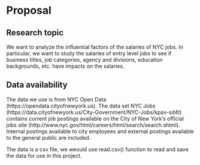 # Proposal

## Research topic
We want to analyze the influential factors of the salaries of NYC jobs. In particular, we want to study the salaries of entry level jobs to see if business titles, job categories, agency and divisions, education backgrounds, etc. have impacts on the salaries.

## Data availability
The data we use is from NYC Open Data (https://opendata.cityofnewyork.us). The data set NYC Jobs (https://data.cityofnewyork.us/City-Government/NYC-Jobs/kpav-sd4t) contains current job postings available on the City of New York’s official jobs site (http://www.nyc.gov/html/careers/html/search/search.shtml). Internal postings available to city employees and external postings available to the general public are included.

The data is a csv file, we weould use read.csv() function to read and save the data for use in this project.

